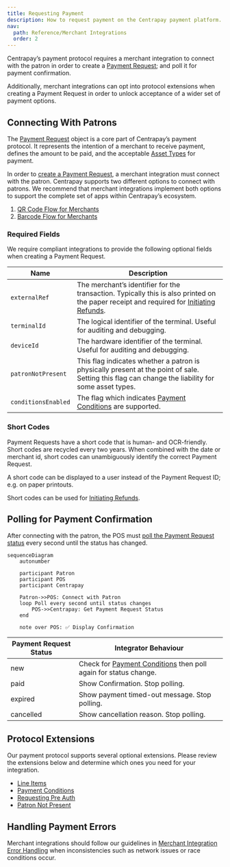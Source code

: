 ```yaml
---
title: Requesting Payment
description: How to request payment on the Centrapay payment platform.
nav:
  path: Reference/Merchant Integrations
  order: 2
---
```


Centrapay’s payment protocol requires a merchant integration to connect with the patron in order to create a [Payment Request](/api/payment-requests); and poll it for payment confirmation.

Additionally, merchant integrations can opt into protocol extensions when creating a Payment Request in order to unlock acceptance of a wider set of payment options.

## Connecting With Patrons

The [Payment Request](/api/payment-requests) object is a core part of Centrapay’s payment protocol. It represents the intention of a merchant to receive payment, defines the amount to be paid, and the acceptable [Asset Types](/api/asset-types) for payment.

In order to [create a Payment Request](/api/payment-requests#create-a-payment-request), a merchant integration must connect with the patron. Centrapay supports two different options to connect with patrons. We recommend that merchant integrations implement both options to support the complete set of apps within Centrapay’s ecosystem.
1. [QR Code Flow for Merchants](/guides/merchant-integration-qr-code-flow)
2. [Barcode Flow for Merchants](/guides/merchant-integration-barcode-flow)

### Required Fields

We require compliant integrations to provide the following optional fields when creating a Payment Request.

|        Name         |                                                                              Description                                                                              |
| ------------------- | --------------------------------------------------------------------------------------------------------------------------------------------------------------------- |
| `externalRef`       | The merchant’s identifier for the transaction. Typically this is also printed on the paper receipt and required for [Initiating Refunds](/guides/initiating-refunds). |
| `terminalId`        | The logical identifier of the terminal. Useful for auditing and debugging.                                                                                            |
| `deviceId`          | The hardware identifier of the terminal. Useful for auditing and debugging.                                                                                           |
| `patronNotPresent`  | This flag indicates whether a patron is physically present at the point of sale. Setting this flag can change the liability for some asset types.                     |
| `conditionsEnabled` | The flag which indicates [Payment Conditions](/guides/payment-conditions) are supported.                                                            |

### Short Codes
Payment Requests have a short code that is human- and OCR-friendly. Short codes are recycled every two years. When combined with the date or merchant id, short codes can unambiguously identify the correct Payment Request.

A short code can be displayed to a user instead of the Payment Request ID; e.g. on paper printouts.

Short codes can be used for [Initiating Refunds](/guides/initiating-refunds).

## Polling for Payment Confirmation

After connecting with the patron, the POS must [poll the Payment Request status](/api/payment-requests#get-a-payment-request) every second until the status has changed.

```mermaid
sequenceDiagram
	autonumber

	participant Patron
	participant POS
	participant Centrapay

	Patron->>POS: Connect with Patron
	loop Poll every second until status changes
		POS->>Centrapay: Get Payment Request Status
	end

	note over POS: ✅ Display Confirmation
```

| Payment Request Status |                                              Integrator Behaviour                                               |
| ---------------------- | --------------------------------------------------------------------------------------------------------------- |
| new                    | Check for [Payment Conditions](/guides/payment-conditions) then poll again for status change. |
| paid                   | Show Confirmation. Stop polling.                                                                                |
| expired                | Show payment timed-out message. Stop polling.                                                                   |
| cancelled              | Show cancellation reason. Stop polling.                                                                         |

## Protocol Extensions

Our payment protocol supports several optional extensions. Please review the extensions below and determine which ones you need for your integration.
- [Line Items](/guides/line-items)
- [Payment Conditions](/guides/payment-conditions)
- [Requesting Pre Auth](/guides/requesting-pre-auth)
- [Patron Not Present](/guides/patron-not-present)

## Handling Payment Errors

Merchant integrations should follow our guidelines in [Merchant Integration Error Handling](/guides/merchant-integration-error-handling) when inconsistencies such as network issues or race conditions occur.
